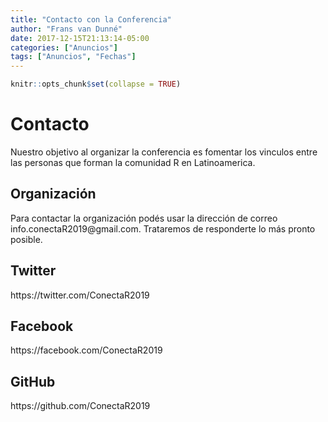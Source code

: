 ```yaml
---
title: "Contacto con la Conferencia"
author: "Frans van Dunné"
date: 2017-12-15T21:13:14-05:00
categories: ["Anuncios"]
tags: ["Anuncios", "Fechas"]
---
```


```r
knitr::opts_chunk$set(collapse = TRUE)
```

# Contacto

Nuestro objetivo al organizar la conferencia es fomentar los vinculos entre las personas que forman la comunidad R en Latinoamerica. 

## Organización

Para contactar la organización podés usar la dirección de correo info.conectaR2019@gmail.com. Trataremos de responderte lo más pronto posible.

## Twitter

https://twitter.com/ConectaR2019

## Facebook

https://facebook.com/ConectaR2019

## GitHub

https://github.com/ConectaR2019
